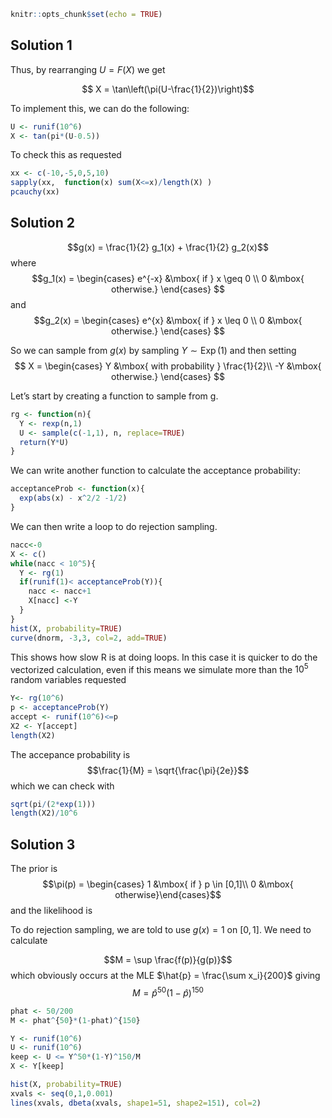 ```r
knitr::opts_chunk$set(echo = TRUE)
```


## Solution 1

\begin{align}
F(x) = \int_{-\infty}^x \frac{1}{\pi (1+x'^2)} dx' & = \int_{-\frac{\pi}{2}}^{\tan^{-1}(x)} \frac{\sec^2(u)}{\pi (1+\tan^2(u)} du\\
&=\int_{-\frac{\pi}{2}}^{\tan^{-1}(x)} \frac{1}{\pi} du\\
&= \frac{1}{\pi} \tan^{-1}(x) +\frac{1}{2}
\end{align}

Thus, by rearranging $U = F(X)$ we get

$$ X = \tan\left(\pi(U-\frac{1}{2})\right)$$

To implement this, we can do the following:
```r
U <- runif(10^6)
X <- tan(pi*(U-0.5))
```


To check this as requested 
```r
xx <- c(-10,-5,0,5,10)
sapply(xx,  function(x) sum(X<=x)/length(X) )
pcauchy(xx)
```


## Solution 2

$$g(x) = \frac{1}{2} g_1(x) + \frac{1}{2} g_2(x)$$
where 
$$g_1(x) = \begin{cases}
e^{-x} &\mbox{ if } x \geq 0 \\
0 &\mbox{ otherwise.}
\end{cases}
$$
and 
$$g_2(x) = \begin{cases}
e^{x} &\mbox{ if } x \leq 0 \\
0 &\mbox{ otherwise.}
\end{cases}
$$


So we can sample from $g(x)$ by sampling $Y \sim \operatorname{Exp}(1)$ and then setting 
$$ X = \begin{cases} Y &\mbox{ with probability } \frac{1}{2}\\
-Y &\mbox{ otherwise.}
\end{cases}
$$

Let's start by creating a function to sample from g.
```r
rg <- function(n){
  Y <- rexp(n,1)
  U <- sample(c(-1,1), n, replace=TRUE)
  return(Y*U)
}
```

We can write another function to calculate the acceptance probability:
```r
acceptanceProb <- function(x){
  exp(abs(x) - x^2/2 -1/2)
}
```

We can then write a loop to do rejection sampling.
```r
nacc<-0
X <- c()
while(nacc < 10^5){
  Y <- rg(1)
  if(runif(1)< acceptanceProb(Y)){
    nacc <- nacc+1
    X[nacc] <-Y
  }
}
hist(X, probability=TRUE)
curve(dnorm, -3,3, col=2, add=TRUE)
```

This shows how slow R is at doing loops. In this case it is quicker to do the vectorized calculation, even if this means we simulate more than the $10^5$ random variables requested

```r
Y<- rg(10^6)
p <- acceptanceProb(Y)
accept <- runif(10^6)<=p
X2 <- Y[accept]
length(X2)
```

The accepance probability is 
$$\frac{1}{M} = \sqrt{\frac{\pi}{2e}}$$
which we can check with 
```r
sqrt(pi/(2*exp(1)))
length(X2)/10^6
```
## Solution 3

The prior is
$$\pi(p) =  \begin{cases} 1 &\mbox{ if } p \in [0,1]\\
0 &\mbox{ otherwise}\end{cases}$$
and the likelihood is

\begin{align*}\pi(X|p) &= \prod_{i=1}^{10} {n\choose{x_i}} p^{x_i} (1-p)^{n-x_i}\\
&\propto p^{\sum x_i} (1-p)^{10n - \sum x_i}\end{align*}

To do rejection sampling, we are told to use $g(x) =1$ on $[0,1]$. We need to calculate

$$M = \sup \frac{f(p)}{g(p)}$$
which obviously occurs at the MLE $\hat{p} = \frac{\sum x_i}{200}$ giving 
$$M = \hat{p}^{50}(1-\hat{p})^{150}$$



```r
phat <- 50/200
M <- phat^{50}*(1-phat)^{150}
```

```r
Y <- runif(10^6)
U <- runif(10^6)
keep <- U <= Y^50*(1-Y)^150/M
X <- Y[keep]
```


```r
hist(X, probability=TRUE)
xvals <- seq(0,1,0.001)
lines(xvals, dbeta(xvals, shape1=51, shape2=151), col=2)
```
